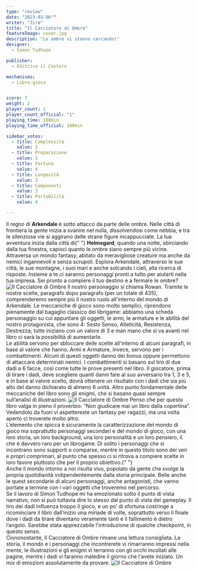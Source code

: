 ```yaml
---
type: "review"
date: "2023-03-06""
writer: "Zirø"
title: "Il Cacciatore di Ombre"
featureImage: cover.jpg
description: "Le ombre vi stanno cercando!"
designer: 
  - Simon Tudhope

publisher: 
  - Editrice il Castoro

mechanisms:
  - Libro-gioco


score: 7
weight: 2
player_count: 1
player_count_official: "1"
playing_time: 180min
playing_time_official: 180min

sidebar_votes:
  - title: Complessità
    value: 2
  - title: Preparazione
    value: 1
  - title: Fortuna
    value: 4
  - title: Longevità
    value: 3
  - title: Componenti
    value: 3
  - title: Portabilità
    value: 4

---
```


<Setting>
  Il regno di <strong>Arkendale </strong>è sotto attacco da parte delle ombre.
  Nelle città di frontiera la gente inizia a svanire nel nulla, dissolvendosi
  come nebbia, e tra le silenziose vie si aggirano delle strane figure
  incappucciate. La tua avventura inizia dalla città di{" "}
  <strong>Helmsgard</strong>, quando una notte, sbirciando dalla tua finestra,
  capisci quanto le ombre siano sempre più vicine. Attraversa un mondo fantasy,
  abitato da meravigliose creature ma anche da nemici ingannevoli e senza
  scrupoli. Esplora Arkendale, attraverso le sue città, le sue montagne, i suoi
  mari e anche solcando i cieli, alla ricerca di risposte. Insieme a te ci
  saranno personaggi pronti a tutto per aiutarti nella tua impresa. Sei pronto a
  compiere il tuo destino e a fermare le ombre?
</Setting>

<img src="./game1.jpg" alt="Il Cacciatore di Ombre" />

<Rules>
  Il nostro personaggio si chiama Rowan. Tramite le nostre scelte, paragrafo
  dopo paragrafo (per un totale di 435), comprenderemo sempre più il nostro
  ruolo all'interno del mondo di Arkendale. Le meccaniche di gioco sono molto
  semplici, riprendono pienamente dal bagaglio classico dei librigame: abbiamo
  una scheda personaggio su cui appuntare gli oggetti, le armi, le armature e le
  abilità del nostro protagonista, che sono 4: Sesto Senso, Atleticità,
  Resistenza, Destrezza; tutte iniziano con un valore di 3 e man mano che si va
  avanti nel libro ci sarà la possibilità di aumentarle. <br />
  Le abilità servono per sbloccare delle scelte all'interno di alcuni paragrafi,
  in base al valore che hanno. Armi e Armature, invece, servono per i combattimenti.
  Alcuni di questi oggetti danno dei bonus oppure permettono di attaccare determinati
  nemici. I combattimenti si basano sul tiro di due dadi a 6 facce, così come tutte
  le prove presenti nel libro. Il giocatore, prima di tirare i dadi, deve scegliere
  quanti danni fare al suo avversario tra 1, 3 e 5, e in base al valore scelto, dovrà
  ottenere un risultato con i dadi che sia più alto del danno dichiarato di almeno
  6 unità. Altro punto fondamentale delle meccaniche del libro sono gli enigmi, che
  si basano quasi sempre sull’analisi di illustrazioni.
</Rules>

<img src="./game2.jpg" alt="Il Cacciatore di Ombre" />

<Feedback>
  Penso che per questo libro valga in pieno il proverbio: "Non giudicare mai un
  libro dalla copertina". Vedendolo da fuori vi aspettereste un fantasy per
  ragazzi, ma una volta aperto ci troverete molto altro. <br />
  L’elemento che spicca è sicuramente la caratterizzazione del mondo di gioco ma
  soprattutto personaggi secondari e del mondo di gioco, con una loro storia, un
  loro background, una loro personalità e un loro pensiero, il che è davvero raro
  per un librogame. Di solito i personaggi che si incontrano sono supporti o comparse,
  mentre in questo titolo sono dei veri e propri comprimari, al punto che spesso
  ci si ritrova a compiere scelte in loro favore piuttosto che per il proprio obiettivo.{" "}
  <br />
  Anche il mondo intorno a noi risulta vivo, popolato da gente che svolge la
  propria quotidianità indipendentemente dalla storia principale. Belle anche le
  quest secondarie di alcuni personaggi, anche antagonisti, che vanno portate a
  termine con i vari oggetti che troveremo nel percorso. <br />
  Se il lavoro di Simon Tudhope mi ha emozionato sotto il punto di vista narrativo,
  non si può tuttavia dire lo stesso dal punto di vista del gameplay. Il tiro dei
  dadi influenza troppo il gioco, e un po’ di sfortuna costringe a ricominciare il
  libro dall’inizio una miriade di volte, soprattutto verso il finale dove i dadi
  da tirare diventano veramente tanti e il fallimento è dietro l’angolo. Sarebbe
  stata apprezzabile l'introduzione di qualche checkpoint, in questo senso. <br />
  Ciononostante, Il Cacciatore di Ombre rimane una lettura consigliata. La
  storia, il mondo e i personaggi che incontrerete vi rimarranno impressi nella
  mente, le illustrazioni e gli enigmi vi terranno con gli occhi incollati alle
  pagine, mentre i dadi vi faranno maledire il giorno che l'avete iniziato. Un
  mix di emozioni assolutamente da provare.
</Feedback>

<img src="./game3.jpg" alt="Il Cacciatore di Ombre" />

